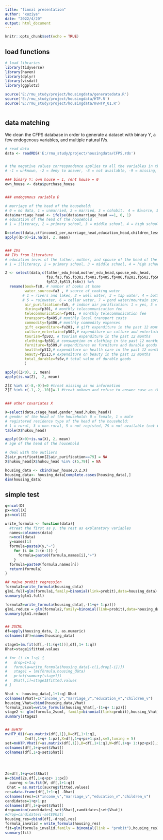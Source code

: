 ```yaml
---
title: "finnal presentation"
author: "xuziya"
date: "2022/4/20"
output: html_document
---
```


```r
knitr::opts_chunk$set(echo = TRUE)
```


## load functions

```r
# load libraries
library(tidyverse)
library(haven)
library(dplyr)
library(visdat)
library(ggplot2)

source('E:/rmu_study/project/housingdata/generatedata.R')
source('E:/rmu_study/project/housingdata/HTP.R')
source('E:/rmu_study/project/housingdata/mvHTP_01.R')



```

## data matching
We clean the CFPS database in order to generate a dataset with binary Y, a few endogenous variables, and multiple natural IVs.
```r
# read data
data <- readRDS('E:/rmu_study/project/housingdata/CFPS.rds')


# the negative values correspondence applies to all the variables in this dataset
# -1 = unknown, -2 = deny to answer, -8 = not available, -9 = missing, -10 = unable to determine

### binary Y: own house = 1, rent house = 0
own_house <- data$purchase_house


### endogenous variable D

# marriage of the head of the household:
# 0 = no data, 1 = unmarried, 2 = married, 3 = cohabit， 4 = divorce, 5 = widowed
data$marriage_head <- ifelse(data$marriage_head ==1, 0, 1)
# education of the head of the household
# 1 = iliteracy, 2 = primary school, 3 = middle school, 4 = high school, 5 = college, 6 = bachelor's, 7 = master's, 8 = doctoral

D=select(data,c(fincome1_per,marriage_head,education_head,children_less18))%>% rename(income=fincome1_per) #family income per person
apply((D<0)+is.na(D), 2, mean)


### IVs
## IVs from literature
# education level of the father, mother, and spouse of the head of the household:
# 1 = illiteracy, 2 = primary school, 3 = middle school, 4 = high school, 5 = college, 6 = bachelor's, 7 = master's, 8 = doctoral

Z <- select(data,c(father_edu_head,mother_edu_head,spouse_edu_head,
                   fs8,fa3,fa5,fp301,fp401,fp405,fp406,fu201,fp502,fp503,fp501,fp509,
                   fp512,fp513,fs6v)) %>% 
  rename(book=fs8, # number of books at home
         water_source=fa3 , # source of cooking water
        # 1 = rivers and lakes, 2 = well water, 3 = tap water, 4 = bottled/purified/filtered water
        # 5 = rainwater, 6 = cellar water, 7 = pond water/mountain spring, 77 = other
         air_purification=fa5, # indoor air purification: 1 = yes, 5 = no, 79 = not available
         dining=fp301, # monthly telecommunication fee
         telecommunication=fp401, # monthly telecommunication fee
         transport=fp405,# monthly local transport costs
         commodity=fp406,# monthly commodity expenses
         gift_expenditure=fu201, # gift expenditure in the past 12 months
         culture_entertain=fp502,# expenditure on culture and entertainment in the past 12 months
         tourism=fp503, # tourism expenditure in the past 12 months
         clothing=fp501,# consumption on clothing in the past 12 months
         furniture=fp509,# expenditures on furniture and durable goods in the past 12 months
         health=fp512,# expenditure on health care in the past 12 months
         beauty=fp513,# expenditure on beauty in the past 12 months
         total_durable=fs6v,# total value of durable goods
         )

apply((Z<0), 2, mean)
apply(is.na(Z),  2, mean)

Z[Z %in% c(-8,-9)]=0 #treat missing as no information
Z[Z %in% c(-1,-2,-10)]=-1 #treat unkown and refuse to answer case as the lowest level
  

### other covariates X

X=select(data,c(age_head,gender_head,hukou_head))
# gender of the head of the household: 0 = female, 1 = male
# registered residence type of the head of the household:
# 1 = rural, 3 = non-rural, 5 = not registed, 79 = not available (not Chinese citizen)
table(X$hukou_head)

apply((X<0)+is.na(X), 2, mean)
# age of the head of the household

# deal with the outliers
Z$air_purification[Z$air_purification==79] = NA
X$hukou_head[X$hukou_head %in% c(5,79)] = NA

housing_data <- cbind(own_house,D,Z,X)
housing_data<- housing_data[complete.cases(housing_data),]
dim(housing_data)

```

## simple test
```r
q=ncol(D)
px=ncol(X)
pz=ncol(Z)

write_formula <- function(data){
  #treat the first as y, the rest as explanatory variables
  names=colnames(data)
  n=ncol(data)
  y=names[1]
  formula=paste0(y,"~")
    for (i in 2:(n-1)) {
      formula=paste0(formula,names[i],"+")
    }
  formula=paste0(formula,names[n])
  return(formula)
}

## naive probit regression
formula1=write_formula(housing_data)
glm1.full=glm(formula1,family=binomial(link=probit),data=housing_data) 
summary(glm1.full)

formula2=write_formula(housing_data[,-(1+q+ 1:pz)])
glm1.reduce = glm(formula2,family=binomial(link=probit),data=housing_data) 
summary(glm1.reduce)


## 2SCML
df=apply(housing_data, 2, as.numeric)
colnames(df)=names(housing_data)

stage1=lm.fit(df[,-(1:(q+1))],df[,1+ 1:q])
Dhat=stage1$fitted.values

# for (i in 1:q) {
#   drop=1+1:q
#   formula=write_formula(housing_data[-c(1,drop[-i])])
#   stage1 = lm(formula,housing_data)
#   print(summary(stage1))
#   Dhat[,i]=stage1$fitted.values
# }

Vhat <- housing_data[,1+1:q]-Dhat
colnames(Vhat)=c("income_v","marriage_v","education_v","children_v")
housing_Vhat=cbind(housing_data,Vhat)
formula_2scml=write_formula(housing_Vhat[,-(1+q+ 1:pz)])
stage2 <- glm(formula_2scml, family=binomial(link=probit),housing_Vhat)
summary(stage2)


## mvHTP
mvHTP_01(Y=as.matrix(df[,1]),D=df[,1+1:q],
         Z=df[,1+q+ 1:pz],X=df[,1+q+pz+1:px],s=5,tuning = 5)
set=mvHTP.Vhat(Y=as.matrix(df[,1]),D=df[,1+1:q],W=df[,1+q+ 1:(pz+px)],intercept=TRUE,pz=pz,s=5,tuning = 5)
colnames(df[,1+q+set$Vhat])
colnames(df[,1+q+set$Shat])




Zs=df[,1+q+set$Shat]
W=cbind(Zs,df[,1+q+pz+ 1:px])
  auxreg <-lm.fit(W, df[,1+1:q])
 Dhat = as.matrix(auxreg$fitted.values)
res=data.frame(df[,1+1:q] -Dhat)
colnames(res)=c("income_v","marriage_v","education_v","children_v")
candidates=1+q+1:pz
colnames(df[,1+q+set$Vhat])
drop=union(candidates[-set$Shat],candidates[set$Vhat])
#drop=candidates[-set$Vhat]
housing_res=cbind(df[,-drop],res)
formula_invalid = write_formula(housing_res)
fit=glm(formula_invalid,family = binomial(link = "probit"),housing_res)
summary(fit)

```